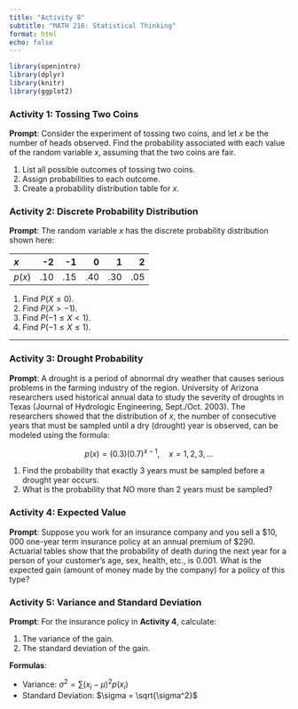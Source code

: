 ```yaml
---
title: "Activity 8"
subtitle: "MATH 216: Statistical Thinking"
format: html
echo: false
---
```


```r
library(openintro)
library(dplyr)
library(knitr)
library(ggplot2)
```

### Activity 1: Tossing Two Coins

**Prompt**: Consider the experiment of tossing two coins, and let $x$ be the number of heads observed. Find the probability associated with each value of the random variable $x$, assuming that the two coins are fair.

1. List all possible outcomes of tossing two coins.
2. Assign probabilities to each outcome.
3. Create a probability distribution table for $x$.



### Activity 2: Discrete Probability Distribution

**Prompt**: The random variable $x$ has the discrete probability distribution shown here:

| $x$ | -2 | -1 | 0 | 1 | 2 |
| :--- | ---: | ---: | ---: | ---: | ---: |
| $p(x)$ | .10 | .15 | .40 | .30 | .05 |


1. Find $P(X \leq 0)$.
2. Find $P(X > -1)$.
3. Find $P(-1 \leq X < 1)$.
4. Find $P(-1 \leq X \leq 1)$.

---

### Activity 3: Drought Probability

**Prompt**:  A drought is a period of abnormal dry weather that causes serious problems in the farming industry of the region. University of Arizona researchers used historical annual data to study the severity of droughts in Texas (Journal of Hydrologic Engineering, Sept./Oct. 2003). The researchers showed that the distribution of $x$, the number of consecutive years that must be sampled until a dry (drought) year is observed, can be modeled using the formula:

$$
p(x) = (0.3)(0.7)^{x-1}, \quad x = 1, 2, 3, \ldots
$$


1. Find the probability that exactly 3 years must be sampled before a drought year occurs.
2. What is the probability that NO more than 2 years must be sampled?


### Activity 4: Expected Value

**Prompt**: Suppose you work for an insurance company and you sell a $\$10,000$ one-year term insurance policy at an annual premium of $\$290$. Actuarial tables show that the probability of death during the next year for a person of your customer's age, sex, health, etc., is $0.001$. What is the expected gain (amount of money made by the company) for a policy of this type?




### Activity 5: Variance and Standard Deviation

**Prompt**: For the insurance policy in **Activity 4**, calculate:

1. The variance of the gain.
2. The standard deviation of the gain.

**Formulas**:

- Variance: $\sigma^2 = \sum (x_i - \mu)^2 p(x_i)$
- Standard Deviation: $\sigma = \sqrt{\sigma^2}$


